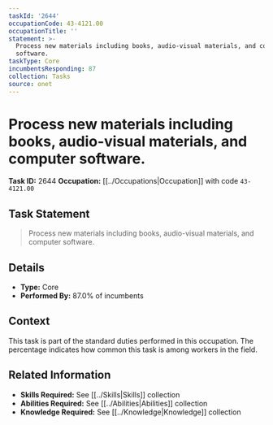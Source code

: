 ```yaml
---
taskId: '2644'
occupationCode: 43-4121.00
occupationTitle: ''
statement: >-
  Process new materials including books, audio-visual materials, and computer
  software.
taskType: Core
incumbentsResponding: 87
collection: Tasks
source: onet
---
```

# Process new materials including books, audio-visual materials, and computer software.

**Task ID:** 2644
**Occupation:** [[../Occupations|Occupation]] with code `43-4121.00`

## Task Statement

> Process new materials including books, audio-visual materials, and computer software.

## Details

- **Type:** Core
- **Performed By:** 87.0% of incumbents

## Context

This task is part of the standard duties performed in this occupation. The percentage indicates how common this task is among workers in the field.

## Related Information

- **Skills Required:** See [[../Skills|Skills]] collection
- **Abilities Required:** See [[../Abilities|Abilities]] collection
- **Knowledge Required:** See [[../Knowledge|Knowledge]] collection
